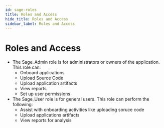 ```yaml
---
id: sage-roles
title: Roles and Access
hide_title: Roles and Access
sidebar_label: Roles and Access
---
```


# Roles and Access

- The Sage_Admin role is for administrators or owners of the application. This role can:
  - Onboard applications
  - Upload Source Code
  - Upload application artifacts
  - View reports
  - Set up user permissions
- The Sage_User role is for general users. This role can perform the following:
  - Assist with onboarding activities like uploading soruce code
  - Upload applications artifacts
  - View reports for analysis
